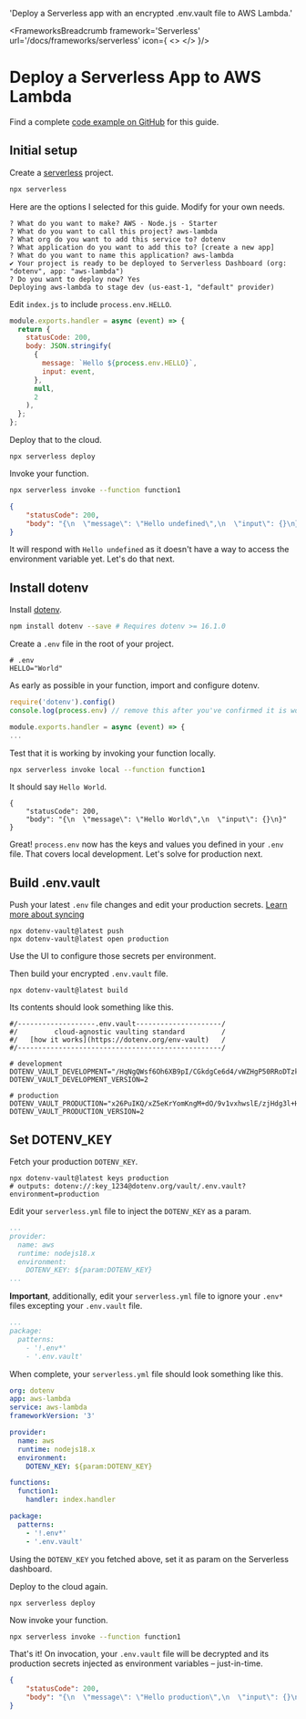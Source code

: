

  'Deploy a Serverless app with an encrypted .env.vault file to AWS Lambda.'

<FrameworksBreadcrumb framework='Serverless' url='/docs/frameworks/serverless' icon={
  <>
    <ServerlessIcon className="h-9 w-9 text-[#FD5750]"/>
    <AwsIcon className="h-9 w-9 text-[#FF9900]"/>
  </>
}/>
# Deploy a Serverless App to AWS Lambda
<GuideHeading lead={description} />

<Note>
  Find a complete <a href="https://github.com/dotenv-org/examples/tree/master/serverless/aws-lambda">code example on GitHub</a> for this guide.
</Note>

## Initial setup

Create a [serverless](https://www.npmjs.com/package/serverless) project.

```bash
npx serverless
```

Here are the options I selected for this guide. Modify for your own needs.

```
? What do you want to make? AWS - Node.js - Starter
? What do you want to call this project? aws-lambda
? What org do you want to add this service to? dotenv
? What application do you want to add this to? [create a new app]
? What do you want to name this application? aws-lambda
✔ Your project is ready to be deployed to Serverless Dashboard (org: "dotenv", app: "aws-lambda")
? Do you want to deploy now? Yes
Deploying aws-lambda to stage dev (us-east-1, "default" provider)
```

Edit `index.js` to include `process.env.HELLO`.

```js {{ title: 'index.js' }}
module.exports.handler = async (event) => {
  return {
    statusCode: 200,
    body: JSON.stringify(
      {
        message: `Hello ${process.env.HELLO}`,
        input: event,
      },
      null,
      2
    ),
  };
};
```

Deploy that to the cloud.

```
npx serverless deploy
```

Invoke your function.

```bash {{ title: "Request" }}
npx serverless invoke --function function1
```
```json {{ title: "Response" }}
{
    "statusCode": 200,
    "body": "{\n  \"message\": \"Hello undefined\",\n  \"input\": {}\n}"
}
```

It will respond with `Hello undefined` as it doesn't have a way to access the environment variable yet. Let's do that next.

## Install dotenv

Install [dotenv](https://github.com/motdotla/dotenv).

```bash
npm install dotenv --save # Requires dotenv >= 16.1.0
```

Create a `.env` file in the root of your project.

```shell {{ title: ".env" }}
# .env
HELLO="World"
```

As early as possible in your function, import and configure dotenv.

```js {{ title: "index.js" }}
require('dotenv').config()
console.log(process.env) // remove this after you've confirmed it is working

module.exports.handler = async (event) => {
...
```

Test that it is working by invoking your function locally.

```bash
npx serverless invoke local --function function1
```

It should say `Hello World`.

```
{
    "statusCode": 200,
    "body": "{\n  \"message\": \"Hello World\",\n  \"input\": {}\n}"
}
```

Great! `process.env` now has the keys and values you defined in your `.env` file. That covers local development. Let's solve for production next.

## Build .env.vault

Push your latest `.env` file changes and edit your production secrets. [Learn more about syncing](/docs/tutorials/sync)

```shell
npx dotenv-vault@latest push
npx dotenv-vault@latest open production
```

Use the UI to configure those secrets per environment.

<ScreenshotBrowser url="/assets/img/docs/edit-production-value.gif" www="www.dotenv.org" />

Then build your encrypted `.env.vault` file.

```shell
npx dotenv-vault@latest build
```

Its contents should look something like this.

```shell {{ title: '.env.vault' }}
#/-------------------.env.vault---------------------/
#/         cloud-agnostic vaulting standard         /
#/   [how it works](https://dotenv.org/env-vault)   /
#/--------------------------------------------------/

# development
DOTENV_VAULT_DEVELOPMENT="/HqNgQWsf6Oh6XB9pI/CGkdgCe6d4/vWZHgP50RRoDTzkzPQk/xOaQs="
DOTENV_VAULT_DEVELOPMENT_VERSION=2

# production
DOTENV_VAULT_PRODUCTION="x26PuIKQ/xZ5eKrYomKngM+dO/9v1vxhwslE/zjHdg3l+H6q6PheB5GVDVIbZg=="
DOTENV_VAULT_PRODUCTION_VERSION=2
```

## Set DOTENV_KEY

Fetch your production `DOTENV_KEY`.

```shell
npx dotenv-vault@latest keys production
# outputs: dotenv://:key_1234@dotenv.org/vault/.env.vault?environment=production
```

Edit your `serverless.yml` file to inject the `DOTENV_KEY` as a param.

```yaml {{ title: 'serverless.yml' }}
...
provider:
  name: aws
  runtime: nodejs18.x
  environment:
    DOTENV_KEY: ${param:DOTENV_KEY}
...
```

**Important**, additionally, edit your `serverless.yml` file to ignore your `.env*` files excepting your `.env.vault` file.

```yaml {{ title: 'serverless.yml' }}
...
package:
  patterns:
    - '!.env*'
    - '.env.vault'
```

When complete, your `serverless.yml` file should look something like this.

```yaml {{ title: 'serverless.yml' }}
org: dotenv
app: aws-lambda
service: aws-lambda
frameworkVersion: '3'

provider:
  name: aws
  runtime: nodejs18.x
  environment:
    DOTENV_KEY: ${param:DOTENV_KEY}

functions:
  function1:
    handler: index.handler

package:
  patterns:
    - '!.env*'
    - '.env.vault'
```

Using the `DOTENV_KEY` you fetched above, set it as param on the Serverless dashboard.

<ScreenshotBrowser url='/assets/img/docs/serverless-config-vars.gif' />

Deploy to the cloud again.

```
npx serverless deploy
```

Now invoke your function.

```bash {{ title: "Request" }}
npx serverless invoke --function function1
```

That's it! On invocation, your `.env.vault` file will be decrypted and its production secrets injected as environment variables – just-in-time.

```json {{ title: "Response" }}
{
    "statusCode": 200,
    "body": "{\n  \"message\": \"Hello production\",\n  \"input\": {}\n}"
}
```

<WellDone/>

